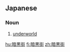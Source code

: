 ==Japanese==
{{ja-kanjitab|あん|こく|がい|yomi=on}}

===Noun===
{{ja-noun|あんこくがい}}

# [[underworld]] {{gloss|part of society engaged in crime or vice}}

[[hu:暗黒街]]
[[fi:暗黒街]]
[[zh:暗黒街]]
